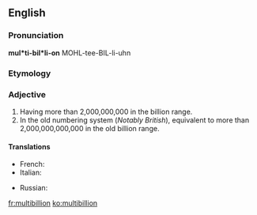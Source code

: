 ==English==

===Pronunciation===
'''mul*ti-bil*li-on'''
MOHL-tee-BIL-li-uhn

===Etymology===
{{prefix|multi|billion}}

===Adjective===
{{head|en|adjective}}

# Having more than 2,000,000,000 in the billion range.
# In the old numbering system (''Notably British''), equivalent to more than 2,000,000,000,000 in the old billion range.

====Translations====
{{trans-top|having more than 2,000,000,000 in the billion range}}
* French: {{t+|fr|multibillion}}
* Italian: {{t|it|multibillione}}
{{trans-mid}}
* Russian: {{t|ru|многомиллиардный|tr=mnogomilliárdnyj|sc=Cyrl}}
{{trans-bottom}}

[[fr:multibillion]]
[[ko:multibillion]]